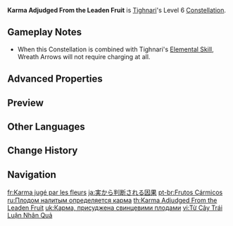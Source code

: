 {{Constellation Infobox
|image         = Constellation Karma Adjudged From the Leaden Fruit.png
|character     = Tighnari
|level         = 6
|description   = [[Khanda Barrier-Buster|Wreath Arrow]]'s charging time is decreased by 0.9s, and will produce 1 additional Clusterbloom Arrow upon hit. This arrow deals 150% of Tighnari's [[ATK]] as DMG.
|scale_att1    = ATK
|utility1      = Charged Attack
}}
'''Karma Adjudged From the Leaden Fruit''' is [[Tighnari]]'s Level 6 [[Constellation]].

==Gameplay Notes==
* When this Constellation is combined with Tighnari's [[Vijnana-Phala Mine|Elemental Skill]], Wreath Arrows will not require charging at all.

==Advanced Properties==
{{Advanced Properties
|title   = Additional Clusterbloom Arrow
|gu      = 1U
|icdtag  = none
|poise   = 20
|impulse = 3
}}

==Preview==
{{Preview
|file1 = Karma Adjudged From the Leaden Fruit Preview
|caption1 = Without Elemental Skill

|file2 = Karma Adjudged From the Leaden Fruit Preview 2
|caption2 = With Elemental Skill
}}

==Other Languages==
{{Other Languages
|en      = Karma Adjudged From the Leaden Fruit
|zhs     = 由硕实品论应果
|zhs_rm  = Yóu Shuòshí Pǐnlùn Yīngguǒ
|zht     = 由碩實品論應果
|zht_rm  = Yóu Shuòshí Pǐnlùn Yīngguǒ
|zh_tl   = 
|ja      = 実から判断される因果
|ja_rm   = Mi kara Handan sareru Inga
|ja_tl   = Karma Adjudged from the Fruit
|ko      = 열매에서 내린 결론
|ko_tl   = Conclusion Formed from the Fruit
|es      = Fruto kármico
|es_tl   = Karmic Fruit
|fr      = Karma jugé par les fruits
|fr_tl   = Karma Judged by the Fruits
|ru      = Плодом налитым определяется карма
|ru_tl   = Karma is Determined by the Poured Fruit
|th      = Karma Adjudged From the Leaden Fruit
|vi      = Từ Cây Trái Luận Nhân Quả
|vi_tl   = 
|de      = Früchte tragen Karma
|de_tl   = Fruits Carry Karma
|id      = Karma Adjudged From the Leaden Fruit
|pt      = Frutos Cármicos
|pt_tl   = Karmic Fruit
|tr      = Olgunlaşan Meyvenin Karması
|tr_tl   = Karma in the Ripened Fruit
|it      = Verdetto karmico
|it_tl   = Karmic Verdict
}}

==Change History==
{{Change History|3.0}}

==Navigation==
{{Talent Navbox|Tighnari}}

[[fr:Karma jugé par les fleurs]]
[[ja:実から判断される因果]]
[[pt-br:Frutos Cármicos]]
[[ru:Плодом налитым определяется карма]]
[[th:Karma Adjudged From the Leaden Fruit]]
[[uk:Карма, присуджена свинцевими плодами]]
[[vi:Từ Cây Trái Luận Nhân Quả]]